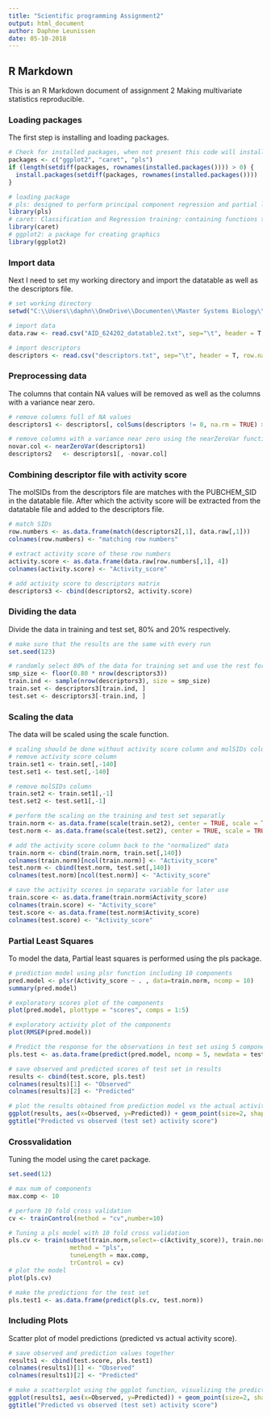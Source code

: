 ```yaml
---
title: "Scientific programming Assignment2"
output: html_document
author: Daphne Leunissen
date: 05-10-2018
---
```

## R Markdown

This is an R Markdown document of assignment 2 Making multivariate statistics reproducible. 

### Loading packages
The first step is installing and loading packages. 
```r
# Check for installed packages, when not present this code will install them.
packages <- c("ggplot2", "caret", "pls")
if (length(setdiff(packages, rownames(installed.packages()))) > 0) {
  install.packages(setdiff(packages, rownames(installed.packages())))  
}

# loading package
# pls: designed to perform principal component regression and partial least squares regression
library(pls)
# caret: Classification and Regression training: containing functions to tune a model training process
library(caret)
# ggplot2: a package for creating graphics
library(ggplot2)

```

### Import data
Next I need to set my working directory and import the datatable as well as the descriptors file.
```r
# set working directory
setwd("C:\\Users\\daphn\\OneDrive\\Documenten\\Master Systems Biology\\Scientific programming\\assignment2\\")

# import data
data.raw <- read.csv("AID_624202_datatable2.txt", sep="\t", header = T, row.names = 1)

# import descriptors
descriptors <- read.csv("descriptors.txt", sep="\t", header = T, row.names = 1)

```

### Preprocessing data
The columns that contain NA values will be removed as well as the columns with a variance near zero. 
```r
# remove columns full of NA values
descriptors1 <- descriptors[, colSums(descriptors != 0, na.rm = TRUE) > 0]

# remove columns with a variance near zero using the nearZeroVar function (caret package)
novar.col <- nearZeroVar(descriptors1)
descriptors2   <- descriptors1[, -novar.col]

```

### Combining descriptor file with activity score
The molSIDs from the descriptors file are matches with the PUBCHEM_SID in the datatable file. After which the activity score will be extracted from the datatable file and added to the descriptors file. 
```r
# match SIDs 
row.numbers <- as.data.frame(match(descriptors2[,1], data.raw[,1]))
colnames(row.numbers) <- "matching row numbers"

# extract activity score of these row numbers
activity.score <- as.data.frame(data.raw[row.numbers[,1], 4])
colnames(activity.score) <- "Activity_score"

# add activity score to descriptors matrix
descriptors3 <- cbind(descriptors2, activity.score)

``` 

### Dividing the data
Divide the data in training and test set, 80% and 20% respectively. 
```r
# make sure that the results are the same with every run
set.seed(123) 

# randomly select 80% of the data for training set and use the rest for test set
smp_size <- floor(0.80 * nrow(descriptors3))
train.ind <- sample(nrow(descriptors3), size = smp_size)
train.set <- descriptors3[train.ind, ]
test.set <- descriptors3[-train.ind, ]

``` 

### Scaling the data
The data will be scaled using the scale function.
```r
# scaling should be done without activity score column and molSIDs column.
# remove activity score column
train.set1 <- train.set[,-140]
test.set1 <- test.set[,-140]

# remove molSIDs column
train.set2 <- train.set1[,-1]
test.set2 <- test.set1[,-1]

# perform the scaling on the training and test set separatly
train.norm <- as.data.frame(scale(train.set2), center = TRUE, scale = TRUE)
test.norm <- as.data.frame(scale(test.set2), center = TRUE, scale = TRUE)

# add the activity score column back to the "normalized" data
train.norm <- cbind(train.norm, train.set[,140])
colnames(train.norm)[ncol(train.norm)] <- "Activity_score"
test.norm <- cbind(test.norm, test.set[,140])
colnames(test.norm)[ncol(test.norm)] <- "Activity_score"

# save the activity scores in separate variable for later use
train.score <- as.data.frame(train.norm$Activity_score)
colnames(train.score) <- "Activity_score"
test.score <- as.data.frame(test.norm$Activity_score)
colnames(test.score) <- "Activity_score"

``` 

### Partial Least Squares
To model the data, Partial least squares is performed using the pls package.
```r
# prediction model using plsr function including 10 components
pred.model <- plsr(Activity_score ~ . , data=train.norm, ncomp = 10)       
summary(pred.model)

# exploratory scores plot of the components
plot(pred.model, plottype = "scores", comps = 1:5)

# exploratory activity plot of the components
plot(RMSEP(pred.model))

# Predict the response for the observations in test set using 5 components 
pls.test <- as.data.frame(predict(pred.model, ncomp = 5, newdata = test.norm))

# save observed and predicted scores of test set in results
results <- cbind(test.score, pls.test)
colnames(results)[1] <- "Observed"
colnames(results)[2] <- "Predicted"

# plot the results obtained from prediction model vs the actual activity scores
ggplot(results, aes(x=Observed, y=Predicted)) + geom_point(size=2, shape=17) +
ggtitle("Predicted vs observed (test set) activity score")

``` 

### Crossvalidation
Tuning the model using the caret package.
```r
set.seed(12)  

# max num of components
max.comp <- 10

# perform 10 fold cross validation
cv <- trainControl(method = "cv",number=10)

# Tuning a pls model with 10 fold cross validation
pls.cv <- train(subset(train.norm,select=-c(Activity_score)), train.norm$Activity_score,
                 method = "pls",
                 tuneLength = max.comp,
                 trControl = cv)
# plot the model
plot(pls.cv)

# make the predictions for the test set
pls.test1 <- as.data.frame(predict(pls.cv, test.norm))

``` 

### Including Plots
Scatter plot of model predictions (predicted vs actual activity score).
```r
# save observed and prediction values together 
results1 <- cbind(test.score, pls.test1)
colnames(results1)[1] <- "Observed"
colnames(results1)[2] <- "Predicted"

# make a scatterplot using the ggplot function, visualizing the predicted values vs the actual values. 
ggplot(results1, aes(x=Observed, y=Predicted)) + geom_point(size=2, shape=17) + 
ggtitle("Predicted vs observed (test set) activity score")

``` 
